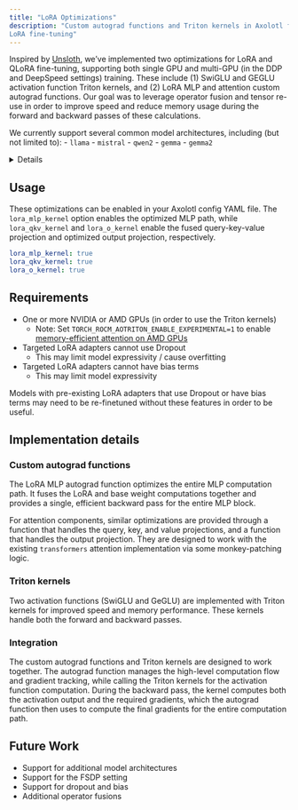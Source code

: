 ```yaml
---
title: "LoRA Optimizations"
description: "Custom autograd functions and Triton kernels in Axolotl for optimized
LoRA fine-tuning"
---
```


Inspired by [Unsloth](https://github.com/unslothai/unsloth), we've implemented two
optimizations for LoRA and QLoRA fine-tuning, supporting both single GPU and multi-GPU
(in the DDP and DeepSpeed settings) training. These include (1) SwiGLU and GEGLU activation function
Triton kernels, and (2) LoRA MLP and attention custom autograd functions. Our goal was
to leverage operator fusion and tensor re-use in order to improve speed and reduce
memory usage during the forward and backward passes of these calculations.

We currently support several common model architectures, including (but not limited to):
- `llama`
- `mistral`
- `qwen2`
- `gemma`
- `gemma2`

<details>

The set of models we support is currently limited by our attention patching strategy,
which assumes (and replaces) specific code blocks for query / key / value and output
projections:

```python
ORIGINAL_QKV_CODE = """
    query_states = self.q_proj(hidden_states).view(hidden_shape).transpose(1, 2)
    key_states = self.k_proj(hidden_states).view(hidden_shape).transpose(1, 2)
    value_states = self.v_proj(hidden_states).view(hidden_shape).transpose(1, 2)
""".lstrip(
    "\n"
)

ORIGINAL_O_CODE = """
    attn_output = self.o_proj(attn_output)
""".lstrip(
    "\n"
)
```

Is replaced with:

```python
PATCHED_QKV_CODE = """
    query_states, key_states, value_states = self.apply_qkv(hidden_states)
    query_states = query_states.view(hidden_shape).transpose(1, 2)
    key_states = key_states.view(hidden_shape).transpose(1, 2)
    value_states = value_states.view(hidden_shape).transpose(1, 2)
""".lstrip(
    "\n"
)

PATCHED_O_CODE = """
    attn_output = self.apply_o(attn_output)
""".lstrip(
    "\n"
)
```

Where `apply_qkv` and `apply_o` are defined in the `axolotl.kernels.lora` module.

We welcome testing of other model architectures and / or PRs to expand our patching
logic to be compatible with more of them.

</details>

## Usage

These optimizations can be enabled in your Axolotl config YAML file. The
`lora_mlp_kernel` option enables the optimized MLP path, while `lora_qkv_kernel` and
`lora_o_kernel` enable the fused query-key-value projection and optimized output
projection, respectively.

```yaml
lora_mlp_kernel: true
lora_qkv_kernel: true
lora_o_kernel: true
```

## Requirements

- One or more NVIDIA or AMD GPUs (in order to use the Triton kernels)
    - Note: Set `TORCH_ROCM_AOTRITON_ENABLE_EXPERIMENTAL=1` to enable [memory-efficient attention on AMD GPUs](https://github.com/ROCm/aotriton/issues/16#issuecomment-2346675491)
- Targeted LoRA adapters cannot use Dropout
    - This may limit model expressivity / cause overfitting
- Targeted LoRA adapters cannot have bias terms
    - This may limit model expressivity

Models with pre-existing LoRA adapters that use Dropout or have bias terms may need to
be re-finetuned without these features in order to be useful.

## Implementation details

### Custom autograd functions

The LoRA MLP autograd function optimizes the entire MLP computation path. It fuses the
LoRA and base weight computations together and provides a single, efficient backward
pass for the entire MLP block.

For attention components, similar optimizations are provided through a function that
handles the query, key, and value projections, and a function that handles the output
projection. They are designed to work with the existing `transformers` attention
implementation via some monkey-patching logic.

### Triton kernels

Two activation functions (SwiGLU and GeGLU) are implemented with Triton kernels for
improved speed and memory performance. These kernels handle both the forward and
backward passes.

### Integration

The custom autograd functions and Triton kernels are designed to work together. The
autograd function manages the high-level computation flow and gradient tracking, while
calling the Triton kernels for the activation function computation. During the backward
pass, the kernel computes both the activation output and the required gradients, which
the autograd function then uses to compute the final gradients for the entire
computation path.

## Future Work

- Support for additional model architectures
- Support for the FSDP setting
- Support for dropout and bias
- Additional operator fusions
